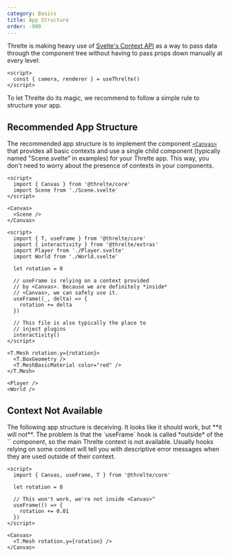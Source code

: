 ```yaml
---
category: Basics
title: App Structure
order: -900
---
```


Threlte is making heavy use of [Svelte's Context
API](https://svelte.dev/tutorial/context-api) as a way to pass data through the
component tree without having to pass props down manually at every level:

```svelte title="SomeComponent.svelte"
<script>
  const { camera, renderer } = useThrelte()
</script>
```

To let Threlte do its magic, we recommend to follow a simple rule to structure
your app.

## Recommended App Structure

The recommended app structure is to implement the component
[`<Canvas>`](/docs/reference/core/canvas) that provides all basic contexts and
use a single child component (typically named "Scene.svelte" in examples) for
your Threlte app. This way, you don't need to worry about the presence of
contexts in your components.

```svelte title="App.svelte"
<script>
  import { Canvas } from '@threlte/core'
  import Scene from './Scene.svelte'
</script>

<Canvas>
  <Scene />
</Canvas>
```

```svelte title="Scene.svelte"
<script>
  import { T, useFrame } from '@threlte/core'
  import { interactivity } from '@threlte/extras'
  import Player from './Player.svelte'
  import World from './World.svelte'

  let rotation = 0

  // useFrame is relying on a context provided
  // by <Canvas>. Because we are definitely *inside*
  // <Canvas>, we can safely use it.
  useFrame((_, delta) => {
    rotation += delta
  })

  // This file is also typically the place to
  // inject plugins
  interactivity()
</script>

<T.Mesh rotation.y={rotation}>
  <T.BoxGeometry />
  <T.MeshBasicMaterial color="red" />
</T.Mesh>

<Player />
<World />
```

## Context Not Available

<Tip type="danger">
	The following app structure is deceiving. It looks like it should work, but **it
	will not**. The problem is that the `useFrame` hook is called *outside* of the
	`<Canvas>` component, so the main Threlte context is not available. Usually hooks
	relying on some context will tell you with descriptive error messages when they
	are used outside of their context.
</Tip>

  ```svelte title="App.svelte"
  <script>
    import { Canvas, useFrame, T } from '@threlte/core'

    let rotation = 0

    // This won't work, we're not inside <Canvas>^
    useFrame(() => {
      rotation += 0.01
    })
  </script>

  <Canvas>
    <T.Mesh rotation.y={rotation} />
  </Canvas>
  ```
